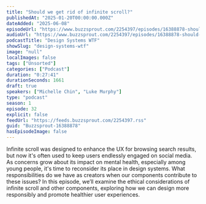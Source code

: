 ```yaml
---
title: "Should we get rid of infinite scroll?"
publishedAt: "2025-01-20T00:00:00.000Z"
dateAdded: "2025-06-08"
episodeUrl: "https://www.buzzsprout.com/2254397/episodes/16388878-should-we-get-rid-of-infinite-scroll.mp3"
audioUrl: "https://www.buzzsprout.com/2254397/episodes/16388878-should-we-get-rid-of-infinite-scroll.mp3"
podcastTitle: "Design Systems WTF"
showSlug: "design-systems-wtf"
image: "null"
localImages: false
tags: ["Unsorted"]
categories: ["Podcast"]
duration: "0:27:41"
durationSeconds: 1661
draft: true
speakers: ["Michelle Chin", "Luke Murphy"]
type: "podcast"
season: 1
episode: 32
explicit: false
feedUrl: "https://feeds.buzzsprout.com/2254397.rss"
guid: "Buzzsprout-16388878"
hasEpisodeImage: false
---
```

Infinite scroll was designed to enhance the UX for browsing search results, but now it's often used to keep users endlessly engaged on social media. As concerns grow about its impact on mental health, especially among young people, it's time to reconsider its place in design systems. What responsibilities do we have as creators when our components contribute to these issues? In this episode, we’ll examine the ethical considerations of infinite scroll and other components, exploring how we can design more responsibly and promote healthier user experiences.
